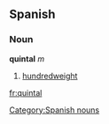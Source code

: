 == Spanish == 
=== Noun === 
'''quintal''' ''m'' 
# [[hundredweight]] 
[[Category:Spanish nouns]]

[[fr:quintal]]